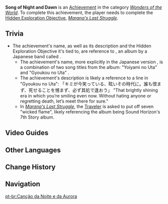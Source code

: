 {{Achievement Infobox
|title        = 
|id           = 81263
|order id     = 1249
|category     = Wonders of the World
|description  = ...We shall meet each other somewhere in the future.
|requirements = Complete ''[[Marana's Last Struggle]]''.
|primogems    = 5
|tracking     = 
|topic        = 
|hidden       = 1
|type         = Exploration
}}
'''Song of Night and Dawn''' is an [[Achievement]] in the category ''[[Wonders of the World]]''. To complete this achievement, the player needs to complete the [[Hidden Exploration Objective]], ''[[Marana's Last Struggle]]''.<!--
==Gameplay Notes==
-->

==Trivia==
* The achievement's name, as well as its description and the Hidden Exploration Objective it's tied to, are reference to {{w|Märchen_(album)|Märchen}}, an album by a Japanese band called {{w|Sound Horizon}}.
** The achievement's name, more explicitly in the Japanese version {{Lang|ja=宵闇と暁光の歌|ja_rm=Yoiyami to Gyoukou no Uta}}, is a combination of two song titles from the album: "Yoiyami no Uta" {{lang||ja=宵闇の唄}} and "Gyoukou no Uta" {{lang|ja=暁光の唄}}.
** The achievement's description is likely a reference to a line in "Gyoukou no Uta": 「キミが今笑っている、眩いその時代に。誰も恨まず、死せることを憾まず、必ず其処で逢おう」 "That brightly shining era in which you’re smiling even now. Without hating anyone or regretting death, let’s meet there for sure."
** In ''[[Marana's Last Struggle]]'', the [[Traveler]] is asked to put off seven "wicked flame", likely referencing the album being Sound Horizon's 7th Story album. 

==Video Guides==
{{EVT
|video1   = https://youtu.be/cVwd16TSvsA
|caption1 = Hidden Achievement Sumeru: Song of Night and Dawn & Luxurious Chest
}}

==Other Languages==
{{Other Languages
|en      = Song of Night and Dawn
|zhs     = 宵暗与晓光之歌
|zhs_rm  = Xiāo'àn yǔ Xiǎoguāng zhī Gē
|zht     = 宵暗與曉光之歌
|zht_rm  = Xiāo'àn yǔ Xiǎoguāng zhī Gē
|zh_tl   = Song of the Darkness of Dusk and the Light of Dawn
|ja      = 宵闇と暁光の歌
|ja_rm   = Yoiyami to Gyoukou no Uta
|ja_tl   = Song of Twilight and the Light of Dawn
|ko      = 어둠과 여명의 노래
|ko_rm   = Eodumgwa Yeomyeong-ui Norae
|ko_tl   = Song of Darkness and Dawn
|es      = La oscuridad de la noche y la luz del alba
|es_tl   = The Darkness of the Night and the Light of Dawn
|fr      = Mélodie de la nuit et de l'aube
|fr_tl   = Melody of Night and Dawn
|ru      = Песнь ночи и рассвета
|ru_tl   = Song of Night and Dawn
|th      = บทเพลงแห่งราตรีมืดมิดและแสงรุ่งอรุณ
|th_rm   = 
|th_tl   = 
|vi      = Khúc Ca Đêm Tối Và Bình Minh
|vi_tl   = 
|de      = Das Lied von Dämmergrau und Morgenröte
|de_tl   = The Song of Dusk Gray and Morning Red
|id      = Melodi Malam dan Fajar
|id_tl   = Night and Dawn's Melody
|pt      = Canção da Noite e da Aurora
|pt_tl   = 
|tr      = Gecenin ve Şafağın Şarkısı
|tr_tl   = 
|it      = La canzone dell'alba e della notte
|it_tl   = 
}}

==Change History==
{{Change History|3.0}}
<!--
==References==
{{Reflist}}
-->
==Navigation==
{{Achievement Navbox}}

[[pt-br:Canção da Noite e da Aurora]]